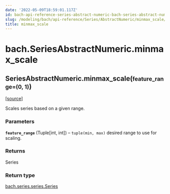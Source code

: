 ```yaml
---
date: '2022-05-09T18:59:01.117Z'
id: bach-api-reference-series-abstract-numeric-bach-series-abstract-numeric-minmax-scale
slug: /modeling/bach/api-reference/Series/AbstractNumeric/minmax_scale/
title: minmax_scale
---
```


# bach.SeriesAbstractNumeric.minmax_scale

<div className="method">

<h2 className="signature-method"><span className="additional-name">SeriesAbstractNumeric.</span><span className="name">minmax_scale(</span><small className="parameter-list"><span className="parameter" id="feature_range">feature_range=(0, 1)</span></small>)</h2>


&#8203;<span className="view-source">[[source]](https://github.com/objectiv/objectiv-analytics/blob/main/bach/bach/series/series_numeric.py)</span>

<div className="content">

Scales series based on a given range.


### Parameters

**`feature_range`** (Tuple[int, int]) – `tuple(min, max)` desired range to use for scaling.



### Returns

Series



### Return type

[bach.series.series.Series](/modeling/bach/api-reference/Series/index.mdx)



</div>


</div>

